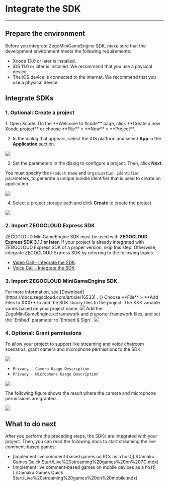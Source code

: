 # Integrate the SDK

---


## Prepare the environment

Before you integrate ZegoMiniGameEngine SDK, make sure that the development environment meets the following requirements:
- Xcode 13.0 or later is installed.
- iOS 11.0 or later is installed. We recommend that you use a physical device.
- The iOS device is connected to the internet. We recommend that you use a physical device.

## Integrate SDKs

### 1. Optional: Create a project

<Accordion title="This step describes how to create a new project. If you want to integrate SDKs with an existing project, skip this step." defaultOpen="false">
1. Open Xcode. On the **Welcome to Xcode** page, click **Create a new Xcode project** or choose **File** > **New** > **Project**.

2. In the dialog that appears, select the iOS platform and select **App** in the **Application** section.
  
  <Frame width="512" height="auto" caption=""><img src="https://storage.zego.im/sdk-doc/Pics/QuickStart/NewProject_1.png" /></Frame>

3. Set the parameters in the dialog to configure a project. Then, click **Next**.
  
  You must specify the `Product Name` and `Organization Identifier` parameters, to generate a unique bundle identifier that is used to create an application.
  
  <Frame width="512" height="auto" caption=""><img src="https://storage.zego.im/sdk-doc/Pics/QuickStart/NewProject_2.png" /></Frame>

4. Select a project storage path and click **Create** to create the project.
  
  <Frame width="512" height="auto" caption=""><img src="https://storage.zego.im/sdk-doc/Pics/QuickStart/NewProject_3.png" /></Frame>

</Accordion>

### 2. Import ZEGOCLOUD Express SDK

ZEGOCLOUD MiniGameEngine SDK must be used with **ZEGOCLOUD Express SDK 3.1.1 or later**. If your project is already integrated with ZEGOCLOUD Express SDK of a proper version, skip this step. Otherwise, integrate ZEGOCLOUD Express SDK by referring to the following topics:

- [Video Call - Integrate the SDK](https://docs.zegocloud.com/article/1029).
- [Voice Call - Integrate the SDK](https://docs.zegocloud.com/article/4121).

### 3. Import ZEGOCLOUD MiniGameEngine SDK

<Steps>
<Step title="Download the latest SDK and decompress the SDK">
For more information, see [Download](https://docs.zegocloud.com/article/16533) .
</Step>
<Step title="Copy the SDK dynamic library files ZegoMiniGameEngine.xcframework and zreporter.framework to the project directory. ios-arm64 indicates that the ARM64 architecture is applicable to physical iOS devices.">
{}
</Step>
<Step title="Open Xcode">
  Choose **File** > **Add Files to XXX** to add the SDK library files to the project. The XXX variable varies based on your project name.
  
  <Frame width="512" height="auto" caption=""><img src="https://storage.zego.im/sdk-doc/Pics/iOS/ZegoExpressEngine/Common/add-files.png" /></Frame>
</Step>
<Step title="Choose TARGETS > General > Frameworks,Libraries,and Embedded Content. ">
  Add the ZegoMiniGameEngine.xcframework and zreporter.framework files, and set the `Embed` parameter to `Embed & Sign`.
  
  <Frame width="512" height="auto" caption=""><img src="https://storage.zego.im/sdk-doc/Pics/MiniGames/embed_and_sign.png" /></Frame>
</Step>
</Steps>

### 4. Optional: Grant permissions

To allow your project to support live streaming and voice chatroom scenarios, grant camera and microphone permissions to the SDK.

<Steps>
<Step title="In Xcode, choose TARGETS > Info > Custom iOS Target Properties.">
  <Frame width="512" height="auto" caption=""><img src="https://storage.zego.im/sdk-doc/Pics/MiniGames/info.jpeg" /></Frame>
</Step>
<Step title="Click the plus icon (+) to grant the camera and microphone permissions.">
  
  - `Privacy - Camera Usage Description`
  - `Privacy - Microphone Usage Description`
  
  <Frame width="512" height="auto" caption=""><img src="https://storage.zego.im/sdk-doc/Pics/MiniGames/add_privacy.jpeg" /></Frame>

  The following figure shows the result where the camera and microphone permissions are granted.
  
  <Frame width="512" height="auto" caption=""><img src="https://storage.zego.im/sdk-doc/Pics/MiniGames/privacy_example.jpeg" /></Frame>


</Step>
</Steps>

## What to do next

After you perform the preceding steps, the SDKs are integrated with your project. Then, you can read the following docs to start streaming the live comment-based games:

- [Implement live comment-based games on PCs as a host](./Damaku Games Quick Start/Live%20streaming%20games%20on%20PC.mdx)
- [Implement live comment-based games on mobile devices as a host](./Damaku Games Quick Start/Live%20streaming%20games%20on%20mobile.mdx)
